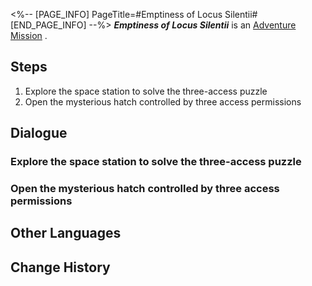 <%-- [PAGE_INFO]
PageTitle=#Emptiness of Locus Silentii#
[END_PAGE_INFO] --%>
{{Stub|Dialogue, characters, and location(s)}}
{{Mission Infobox
|id            = 2000106
|title         = 
|image         = Mission Emptiness of Locus Silentii.png
|type          = Adventure
|event_name    = 
|chapter       = 
|requirements  = [[Trailblaze Mission]] ''[[Lingering Shadows]]'' completed
|summary       = With triple access, you accidentally barged into an abandoned hidden room where Asta kept her personal belongings.<br />There, you uncovered Asta's secret past, which surprisingly doesn't seem to bother her.
|characters    = <!--characters that appear in this mission-->
|startLocation = <!--location as it intially appears on the mission screen-->
|world         = <!--i.e. Penacony-->
|area          = <!--i.e. A Child's Dream-->
|prev          = 
|next          = Emptiness of Locus Silentii
|exp           = 
|credits       = 
|stellarJade   = 
|other         = 
}}
'''''Emptiness of Locus Silentii''''' is an [[Adventure Mission]]<!--in [world]-->.

==Steps==
# Explore the space station to solve the three-access puzzle
# Open the mysterious hatch controlled by three access permissions

<!--
==Gameplay Notes==

--><!--
==Trial Character==

-->
==Dialogue==
{{Stub Dialogue}}
===Explore the space station to solve the three-access puzzle===
{{Mission Description|type=adventure|location=<!--to be added-->|The Space Station Special Permit's failure, the mysterious hatch controlled by three separate access permissions, and three broken access cards found in different places...<br />Once all the puzzle pieces are put together, the mystery behind them will be revealed.}}
{{Dialogue Start}}
:{{tx}}
{{Dialogue End}}

===Open the mysterious hatch controlled by three access permissions===
{{Mission Description|type=adventure|location=<!--to be added-->|update|The Space Station Special Permit's failure, the mysterious hatch controlled by three separate access permissions, and three broken access cards found in different places...<br />Once all the puzzle pieces are put together, the mystery behind them will be revealed.}}
{{Dialogue Start}}
:{{tx}}
{{Dialogue End}}

==Other Languages==
{{Other Languages
|en   = Emptiness of Locus Silentii
|zhs  = 宓堂空境
|zht  = 宓堂空境
|ja   = 伏堂空境
|ko   = 고요한 빈 공간
|es   = Vacuidad serena
|fr   = Le vide de Locus Silentii
|ru   = Пустота Локуса Силенти
|th   = ดินแดนที่เงียบสงัด
|vi   = Không Gian Cõi Lặng
|de   = Leere des Locus Silentii
|id   = Kekosongan Locus Silentii
|pt   = Vazio de Locus Silentii
}}

==Change History==
{{Change History|1.0}}
